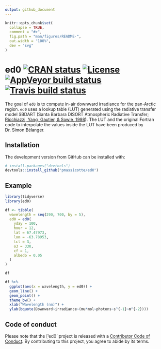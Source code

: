 ```yaml
---
output: github_document
---
```


```r
knitr::opts_chunk$set(
  collapse = TRUE,
  comment = "#>",
  fig.path = "man/figures/README-",
  out.width = "100%",
  dev = "svg"
)
```
# ed0 [![CRAN status](https://www.r-pkg.org/badges/version/ed0)](https://cran.r-project.org/package=ed0) [![License](https://eddelbuettel.github.io/badges/GPL2+.svg)](http://www.gnu.org/licenses/gpl-2.0.html) [![AppVeyor build status](https://ci.appveyor.com/api/projects/status/github/PMassicotte/ed0?branch=master&svg=true)](https://ci.appveyor.com/project/PMassicotte/ed0) [![Travis build status](https://travis-ci.org/PMassicotte/ed0.svg?branch=master)](https://travis-ci.org/PMassicotte/ed0)

The goal of `ed0` is to compute in-air downward irradiance for the pan-Arctic region. `ed0` uses a lookup table (LUT) generated using the radiative transfer model SBDART (Santa Barbara DISORT Atmospheric Radiative Transfer; [Ricchiazzi, Yang, Gautier, & Sowle, 1998](https://journals.ametsoc.org/doi/abs/10.1175/1520-0477%281998%29079%3C2101%3ASARATS%3E2.0.CO%3B2)). The LUT and the original Fortran code to interpolate the values inside the LUT have been produced by Dr. Simon Bélanger.

## Installation

The development version from GitHub can be installed with:

```r
# install.packages("devtools")
devtools::install_github("pmassicotte/ed0")
```

## Example

```r
library(tidyverse)
library(ed0)

df <- tibble(
  wavelength = seq(290, 700, by = 5),
  ed0 = ed0(
    yday = 100,
    hour = 12,
    lat = 67.47973,
    lon = -63.78953,
    tcl = 3,
    o3 = 330,
    cf = 1,
    albedo = 0.05
  )
)

df

df %>% 
  ggplot(aes(x = wavelength, y = ed0)) +
  geom_line() +
  geom_point() +
  theme_bw() + 
  xlab("Wavelength (nm)") +
  ylab(bquote(Downward~irradiance~(mu*mol~photons~s^{-1}~m^{-2})))

```

## Code of conduct

Please note that the ['ed0' project is released with a [Contributor Code of Conduct](CODE_OF_CONDUCT.md). By contributing to this project, you agree to abide by its terms.
